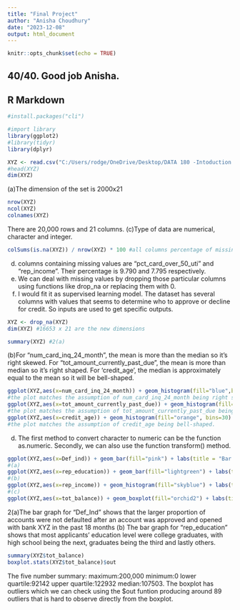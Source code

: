 ```yaml
---
title: "Final Project"
author: "Anisha Choudhury"
date: "2023-12-08"
output: html_document
---
```


```r
knitr::opts_chunk$set(echo = TRUE)
```
## 40/40. Good job Anisha. 
## R Markdown
```r
#install.packages("cli")
```

```r
#import library
library(ggplot2)
#library(tidyr)
library(dplyr)
```

```r
XYZ <- read.csv("C:/Users/rodge/OneDrive/Desktop/DATA 180 -Intoduction to Data Science/DATA-180-Introduction-to-Data-Science--Section-2/data/loan_default_data_set.csv",header=T)
#head(XYZ) 
dim(XYZ)
```
(a)The dimension of the set is 2000x21


```r
nrow(XYZ) 
ncol(XYZ) 
colnames(XYZ)
```
There are 20,000 rows and 21 columns.
(c)Type of data are numerical, character and integer.

```r
colSums(is.na(XYZ)) / nrow(XYZ) * 100 #all columns percentage of missing values
```
(d) columns containing missing values are "pct_card_over_50_uti" and "rep_income". Their percentage is 9.790  and 7.795  respectively.
(e) We can deal with missing values by dropping those particular columns using functions like drop_na or replacing them with 0.
(f) I would fit it as supervised learning model. The dataset has several columns with values that seems to determine who to approve or decline for credit. So inputs are used to get specific outputs.

```r
XYZ <- drop_na(XYZ)
dim(XYZ) #16653 x 21 are the new dimensions
```


```r
summary(XYZ) #2(a)
```

(b)For "num_card_inq_24_month", the mean is more than the median so it's right skewed. For "tot_amount_currently_past_due",  the mean is more than median so it's right shaped. For 'credit_age', the median is approximately equal to the mean so it will be bell-shaped.

```r
ggplot(XYZ,aes(x=num_card_inq_24_month)) + geom_histogram(fill="blue",binwidth =1) + labs(title = "Histogram of num_card_inq_24_monte", x = "num_card_inq_24_mont", y = "Frequency")
#the plot matches the assumption of num_card_inq_24_month being right skewed.
ggplot(XYZ,aes(x=tot_amount_currently_past_due)) + geom_histogram(fill="red", bins = 30) + labs(title = "Histogram of tot_amount_currently_past_due")
#the plot matches the assumption of tot_amount_currently_past_due being rightly skewed.
ggplot(XYZ,aes(x=credit_age)) + geom_histogram(fill="orange", bins=30) + labs(title = "Histogram for credit_age")
#the plot matches the assumption of credit_age being bell-shaped.
```
(d) The first method to convert character to numeric can be the function  as.numeric. Secondly, we can also use the function  transform() method.

```r
ggplot(XYZ,aes(x=Def_ind)) + geom_bar(fill="pink") + labs(title = "Bar plot of Def_ind", x = "Def_ind", y = "Count")
#(a)
ggplot(XYZ,aes(x=rep_education)) + geom_bar(fill="lightgreen") + labs(title = "Bar plot of rep_education", x = "rep_education", y = "Count")
#(b)
ggplot(XYZ,aes(x=rep_income)) + geom_histogram(fill="skyblue") + labs(title = "Histogram of rep_income", x = "rep_income", y = "Frequency")
#(c)
ggplot(XYZ,aes(x=tot_balance)) + geom_boxplot(fill="orchid2") + labs(title = "Histogram of tot_balance", x = "tot_balance", y = "Frequency")
```
2(a)The bar graph for "Def_Ind” shows that the larger proportion of accounts were not defaulted after an account was approved and opened with bank XYZ in the past 18 months
(b) The bar graph for "rep_education" shows that most applicants' education level were college  graduates, with high school being the next, graduates being the third and lastly others. 
```r
summary(XYZ$tot_balance)
boxplot.stats(XYZ$tot_balance)$out
```
The five number summary: maximum:200,000  minimum:0  lower quartile:92142 upper quartile:122932 median:107503. The boxplot has outliers which we can check using the $out funtion producing around 89 outliers that is hard to observe directly from the boxplot.

